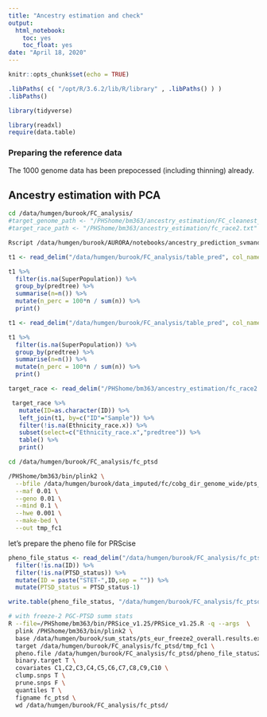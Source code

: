 ```yaml
---
title: "Ancestry estimation and check"
output:
  html_notebook:
    toc: yes
    toc_float: yes
date: "April 18, 2020"
---
```



```r
knitr::opts_chunk$set(echo = TRUE)
```

```r
.libPaths( c( "/opt/R/3.6.2/lib/R/library" , .libPaths() ) )
.libPaths()
```


```r
library(tidyverse)

library(readxl)
require(data.table)
```

### Preparing the reference data

The 1000 genome data has been prepocessed (including thinning) already. 


## Ancestry estimation with PCA


```bash
cd /data/humgen/burook/FC_analysis/
#target_genome_path <- "/PHShome/bm363/ancestry_estimation/FC_cleanest_IDs_converted"
#target_race_path <- "/PHShome/bm363/ancestry_estimation/fc_race2.txt"

Rscript /data/humgen/burook/AURORA/notebooks/ancestry_prediction_svmandtree.R /PHShome/bm363/ancestry_estimation/FC_cleanest_IDs_converted /data/humgen/burook/FC_analysis/fc_race2.txt

```


```r
t1 <- read_delim("/data/humgen/burook/FC_analysis/table_pred", col_names = TRUE, delim = " ")

t1 %>% 
  filter(is.na(SuperPopulation)) %>% 
  group_by(predtree) %>%
  summarise(n=n()) %>%
  mutate(n_perc = 100*n / sum(n)) %>% 
  print()

```


```r
t1 <- read_delim("/data/humgen/burook/FC_analysis/table_pred", col_names = TRUE, delim = " ")

t1 %>% 
  filter(is.na(SuperPopulation)) %>% 
  group_by(predtree) %>%
  summarise(n=n()) %>%
  mutate(n_perc = 100*n / sum(n)) %>% 
  print()
```

```r

target_race <- read_delim("/PHShome/bm363/ancestry_estimation/fc_race2.txt", col_names = TRUE, delim = "\t")

 target_race %>% 
   mutate(ID=as.character(ID)) %>% 
   left_join(t1, by=c("ID"="Sample")) %>% 
   filter(!is.na(Ethnicity_race.x)) %>% 
   subset(select=c("Ethnicity_race.x","predtree")) %>% 
   table() %>% 
   print()

```

```bash
cd /data/humgen/burook/FC_analysis/fc_ptsd

/PHShome/bm363/bin/plink2 \
  --bfile /data/humgen/burook/data_imputed/fc/cobg_dir_genome_wide/pts_fc1_mix_bm-qc1.hg19.ch.fl.bgn \
  --maf 0.01 \
  --geno 0.01 \
  --mind 0.1 \
  --hwe 0.001 \
  --make-bed \
  --out tmp_fc1

```

let's prepare the pheno file for PRScise
```r
pheno_file_status <- read_delim("/data/humgen/burook/FC_analysis/fc_ptsd/pheno_file_status", col_names = TRUE, delim = "\t") %>% 
  filter(!is.na(ID)) %>% 
  filter(!is.na(PTSD_status)) %>% 
  mutate(ID = paste("STET-",ID,sep = "")) %>% 
  mutate(PTSD_status = PTSD_status-1)

write.table(pheno_file_status, "/data/humgen/burook/FC_analysis/fc_ptsd/pheno_file_status2", row.names = FALSE, col.names = FALSE, quote = FALSE)

```


```bash
# with freeze-2 PGC-PTSD summ stats
R --file=/PHShome/bm363/bin/PRSice_v1.25/PRSice_v1.25.R -q --args  \
  plink /PHShome/bm363/bin/plink2 \
  base /data/humgen/burook/sum_stats/pts_eur_freeze2_overall.results.exDupVar \
  target /data/humgen/burook/FC_analysis/fc_ptsd/tmp_fc1 \
  pheno.file /data/humgen/burook/FC_analysis/fc_ptsd/pheno_file_status2 \
  binary.target T \
  covariates C1,C2,C3,C4,C5,C6,C7,C8,C9,C10 \
  clump.snps T \
  prune.snps F \
  quantiles T \
  figname fc_ptsd \
  wd /data/humgen/burook/FC_analysis/fc_ptsd/
```



